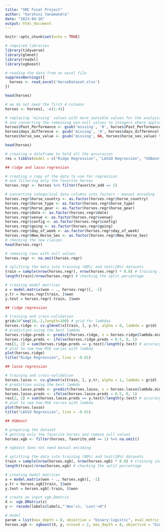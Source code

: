 ```yaml
---
title: "SMC Final Project"
author: "Varshini Yanamandra"
date: "2023-04-16"
output: html_document
---
```


```r
knitr::opts_chunk$set(echo = TRUE)
```

```r
# required libraries
library(tidyverse)
library(glmnet)
library(readxl)
library(xgboost)
```

```r
# reading the data from an excel file
suppressWarnings({
  horses <- read_excel('HorseDataset.xlsx')
})

head(horses)

# we do not need the first 4 columns
horses <- horses[, -c(1:4)]

# replacing 'missing' values with more sensible values for the analysis
# and converting the remaining non-null values to integers where applicable
horses$Past_Performance <- gsub('missing', '0', horses$Past_Performance) %>% as.integer()
horses$days_difference <- gsub('missing', '0', horses$days_difference) %>% as.integer()
horses$horse_sex_value <- gsub('missing', NA, horses$horse_sex_value) %>% as.integer()

head(horses)
```

```r
# creating a dataframe to hold all the accuracies
res = tibble(model = c("Ridge Regression", "LASSO Regression", "XGBoost"), accuracy = rep(0, 3))
```

```r
## ridge and lasso regression

# creating a copy of the data to use for regression
# and filtering only the favorite horses
horses.regr <- horses %>% filter(favorite_odd == 1)

# converting categorical data columns into factors - manual encoding
horses.regr$horse_country <- as.factor(horses.regr$horse_country)
horses.regr$horse_type <- as.factor(horses.regr$horse_type)
horses.regr$horse_gear <- as.factor(horses.regr$horse_gear)
horses.regr$date <- as.factor(horses.regr$date)
horses.regr$venue <- as.factor(horses.regr$venue)
horses.regr$config <- as.factor(horses.regr$config)
horses.regr$going <- as.factor(horses.regr$going)
horses.regr$day_of_week <- as.factor(horses.regr$day_of_week)
horses.regr$New_Horse_Sex <- as.factor(horses.regr$New_Horse_Sex)
# checking the new classes
head(horses.regr)

# removing rows with null values
horses.regr <- na.omit(horses.regr)

# splitting the data into training (80%) and test(20%) datasets
train = sample(nrow(horses.regr), nrow(horses.regr) * 0.8) # training indices
length(train)/nrow(horses.regr) # checking the split percentage

# creating model matrices
x = model.matrix(won ~ ., horses.regr)[, -1]
y.tr = horses.regr[train, ]$won
y.test = horses.regr[-train, ]$won

## ridge regression

# training and cross-validation
grid=10^seq(10,-2,length=100) # grid for lambdas
horses.ridge <- cv.glmnet(x[train, ], y.tr, alpha = 0, lambda = grid)
# prediction using the best lambda
horses.ridge.preds <- predict(horses.ridge, s = horses.ridge$lambda.min, newx = x[-train, ])
horses.ridge.preds <- ifelse(horses.ridge.preds < 0.5, 0, 1)
res[1, 2] = sum(horses.ridge.preds == y.test)/length(y.test) # accuracy
# plot to see how MSE varies with lambda
plot(horses.ridge)
title("Ridge Regression", line = -0.01)

## lasso regression

# training and cross-validation
horses.lasso <- cv.glmnet(x[train, ], y.tr, alpha = 1, lambda = grid)
# prediction using the best lambda
horses.lasso.preds <- predict(horses.lasso, s = horses.lasso$lambda.min, newx = x[-train, ])
horses.lasso.preds <- ifelse(horses.lasso.preds < 0.5, 0, 1)
res[2, 2] = sum(horses.lasso.preds == y.test)/length(y.test) # accuracy
# plot to see how MSE varies with lambda
plot(horses.lasso)
title("LASSO Regression", line = -0.01)
```

```r
## XGBoost

# preparing the dataset
# getting only the favorite horses and remove null values
horses.xgb <- filter(horses, favorite_odd == 1) %>% na.omit()

# xgboost does not need manual encoding

# splitting the data into training (80%) and test(20%) datasets
train = sample(nrow(horses.xgb), nrow(horses.xgb) * 0.8) # training indices
length(train)/nrow(horses.xgb) # checking the split percentage

# creating model matrices
x = model.matrix(won ~ ., horses.xgb)[, -1]
y.tr = horses.xgb[train, ]$won
y.test = horses.xgb[-train, ]$won

# create an input xgb.Dmatrix
X <- xgb.DMatrix(x)
y <- recode(labels$labels,"'Won'=1; 'Lost'=0")

# model
param = list(max_depth = 8, objective = "binary:logistic", eval_metric = "auc")
horses.xgb <- xgboost(X, y, nround = 2, max_depth = 8, objective = "binary:logistic", eval_metric = "auc")
```


